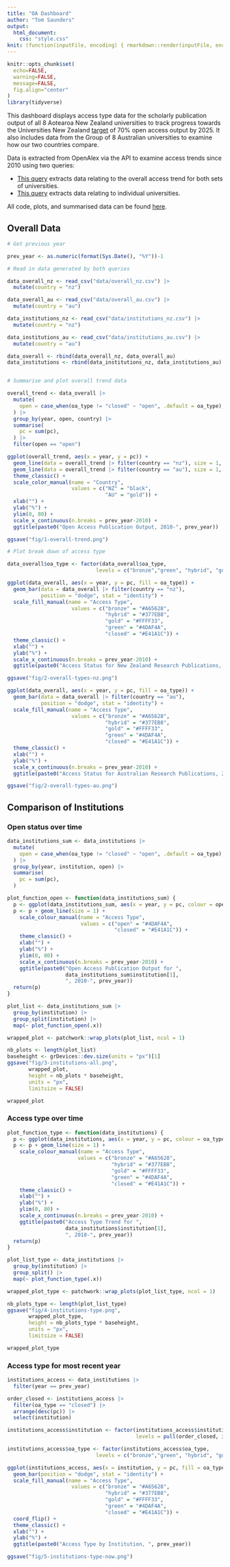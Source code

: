 ```yaml
---
title: "OA Dashboard"
author: "Tom Saunders"
output:
  html_document:
    css: "style.css"
knit: (function(inputFile, encoding) { rmarkdown::render(inputFile, encoding = encoding, output_file = file.path(dirname(inputFile), 'index.html')) })
---
```

```r
knitr::opts_chunk$set(
  echo=FALSE,
  warning=FALSE,
  message=FALSE,
  fig.align="center"
)
library(tidyverse)
```

This dashboard displays access type data for the scholarly publication output of all 8 Aotearoa New Zealand universities to track progress towards the Universities New Zealand [target](https://www.universitiesnz.ac.nz/sites/default/files/uni-nz/documents/Open%20Access%20Statement.pdf) of 70% open access output by 2025. It also includes data from the Group of 8 Australian universities to examine how our two countries compare. 

Data is extracted from OpenAlex via the API to examine access trends since 2010 using two queries:

* [This query](https://github.com/tesaunders/oa-nz/blob/main/query-overall.R) extracts data relating to the overall access trend for both sets of universities.
* [This query](https://github.com/tesaunders/oa-nz/blob/main/query-institution.R) extracts data relating to individual universities. 

All code, plots, and summarised data can be found [here](https://github.com/tesaunders/oa-nz).

## Overall Data

```r
# Get previous year

prev_year <- as.numeric(format(Sys.Date(), "%Y"))-1

# Read in data generated by both queries

data_overall_nz <- read_csv("data/overall_nz.csv") |> 
  mutate(country = "nz")

data_overall_au <- read_csv("data/overall_au.csv") |> 
  mutate(country = "au")

data_institutions_nz <- read_csv("data/institutions_nz.csv") |> 
  mutate(country = "nz")

data_institutions_au <- read_csv("data/institutions_au.csv") |> 
  mutate(country = "au")

data_overall <- rbind(data_overall_nz, data_overall_au)
data_institutions <- rbind(data_institutions_nz, data_institutions_au)


# Summarise and plot overall trend data

overall_trend <- data_overall |>
  mutate(
    open = case_when(oa_type != "closed" ~ "open", .default = oa_type),
  ) |> 
  group_by(year, open, country) |> 
  summarise(
    pc = sum(pc),
  ) |> 
  filter(open == "open")

ggplot(overall_trend, aes(x = year, y = pc)) +
  geom_line(data = overall_trend |> filter(country == "nz"), size = 1, aes(colour = "NZ")) +
  geom_line(data = overall_trend |> filter(country == "au"), size = 1, aes(colour = "AU")) +
  theme_classic() +
  scale_color_manual(name = "Country",
                     values = c("NZ" = "black",
                                "AU" = "gold")) +
  xlab("") +
  ylab("%") +
  ylim(0, 80) +
  scale_x_continuous(n.breaks = prev_year-2010) +
  ggtitle(paste0("Open Access Publication Output, 2010-", prev_year))

ggsave("fig/1-overall-trend.png")

# Plot break down of access type

data_overall$oa_type <- factor(data_overall$oa_type, 
                             levels = c("bronze","green", "hybrid", "gold", "closed"))

ggplot(data_overall, aes(x = year, y = pc, fill = oa_type)) +
  geom_bar(data = data_overall |> filter(country == "nz"),
           position = "dodge", stat = "identity") +
  scale_fill_manual(name = "Access Type", 
                     values = c("bronze" = "#A65628",
                                "hybrid" = "#377EB8",
                                "gold" = "#FFFF33",
                                "green" = "#4DAF4A",
                                "closed" = "#E41A1C")) +
  theme_classic() +
  xlab("") +
  ylab("%") +
  scale_x_continuous(n.breaks = prev_year-2010) +
  ggtitle(paste0("Access Status for New Zealand Research Publications, 2010-", prev_year))

ggsave("fig/2-overall-types-nz.png")

ggplot(data_overall, aes(x = year, y = pc, fill = oa_type)) +
  geom_bar(data = data_overall |> filter(country == "au"),
           position = "dodge", stat = "identity") +
  scale_fill_manual(name = "Access Type", 
                     values = c("bronze" = "#A65628",
                                "hybrid" = "#377EB8",
                                "gold" = "#FFFF33",
                                "green" = "#4DAF4A",
                                "closed" = "#E41A1C")) +
  theme_classic() +
  xlab("") +
  ylab("%") +
  scale_x_continuous(n.breaks = prev_year-2010) +
  ggtitle(paste0("Access Status for Australian Research Publications, 2010-", prev_year))

ggsave("fig/2-overall-types-au.png")
```

## Comparison of Institutions {.tabset}

### Open status over time

```r
data_institutions_sum <- data_institutions |> 
  mutate(
    open = case_when(oa_type != "closed" ~ "open", .default = oa_type),
  ) |> 
  group_by(year, institution, open) |> 
  summarise(
    pc = sum(pc),
  )

plot_function_open <- function(data_institutions_sum) {
  p <- ggplot(data_institutions_sum, aes(x = year, y = pc, colour = open))
  p <- p + geom_line(size = 1) +
    scale_colour_manual(name = "Access Type", 
                        values = c("open" = "#4DAF4A",
                                   "closed" = "#E41A1C")) +
    theme_classic() +
    xlab("") +
    ylab("%") +
    ylim(0, 80) +
    scale_x_continuous(n.breaks = prev_year-2010) +
    ggtitle(paste0("Open Access Publication Output for ", 
                   data_institutions_sum$institution[1], 
                   ", 2010-", prev_year))
  return(p)
}

plot_list <- data_institutions_sum |>
  group_by(institution) |> 
  group_split(institution) |> 
  map(~ plot_function_open(.x))

wrapped_plot <- patchwork::wrap_plots(plot_list, ncol = 1)

nb_plots <- length(plot_list)
baseheight <- grDevices::dev.size(units = "px")[1]
ggsave("fig/3-institutions-all.png",
       wrapped_plot,
       height = nb_plots * baseheight,
       units = "px",
       limitsize = FALSE)

wrapped_plot
```

### Access type over time

```r
plot_function_type <- function(data_institutions) {
  p <- ggplot(data_institutions, aes(x = year, y = pc, colour = oa_type))
  p <- p + geom_line(size = 1) +
    scale_colour_manual(name = "Access Type", 
                       values = c("bronze" = "#A65628",
                                  "hybrid" = "#377EB8",
                                  "gold" = "#FFFF33",
                                  "green" = "#4DAF4A",
                                  "closed" = "#E41A1C")) +
    theme_classic() +
    xlab("") +
    ylab("%") +
    ylim(0, 80) +
    scale_x_continuous(n.breaks = prev_year-2010) +
    ggtitle(paste0("Access Type Trend for ", 
                   data_institutions$institution[1], 
                   ", 2010-", prev_year))
  return(p)
}

plot_list_type <- data_institutions |>
  group_by(institution) |>
  group_split() |> 
  map(~ plot_function_type(.x))

wrapped_plot_type <- patchwork::wrap_plots(plot_list_type, ncol = 1)

nb_plots_type <- length(plot_list_type)
ggsave("fig/4-institutions-type.png",
       wrapped_plot_type,
       height = nb_plots_type * baseheight,
       units = "px",
       limitsize = FALSE)

wrapped_plot_type
```

### Access type for most recent year

```r
institutions_access <- data_institutions |> 
  filter(year == prev_year) 

order_closed <- institutions_access |> 
  filter(oa_type == "closed") |> 
  arrange(desc(pc)) |> 
  select(institution)

institutions_access$institution <- factor(institutions_access$institution, 
                                          levels = pull(order_closed, institution))

institutions_access$oa_type <- factor(institutions_access$oa_type, 
                             levels = c("bronze","green", "hybrid", "gold", "closed"))

ggplot(institutions_access, aes(x = institution, y = pc, fill = oa_type)) +
  geom_bar(position = "dodge", stat = "identity") +
  scale_fill_manual(name = "Access Type", 
                     values = c("bronze" = "#A65628",
                                "hybrid" = "#377EB8",
                                "gold" = "#FFFF33",
                                "green" = "#4DAF4A",
                                "closed" = "#E41A1C")) +
  coord_flip() +
  theme_classic() +
  xlab("") +
  ylab("%") +
  ggtitle(paste0("Access Type by Institution, ", prev_year))

ggsave("fig/5-institutions-type-now.png")

```

##  {.unnumbered}